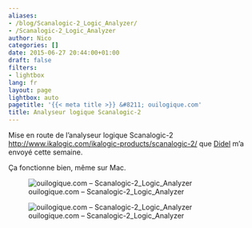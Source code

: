 ```yaml
---
aliases:
- /blog/Scanalogic-2_Logic_Analyzer/
- /Scanalogic-2_Logic_Analyzer
author: Nico
categories: []
date: 2015-06-27 20:44:00+01:00
draft: false
filters:
- lightbox
lang: fr
layout: page
lightbox: auto
pagetitle: '{{< meta title >}} &#8211; ouilogique.com'
title: Analyseur logique Scanalogic-2
---
```


Mise en route de l’analyseur logique Scanalogic-2
<http://www.ikalogic.com/ikalogic-products/scanalogic-2/>{rel="nofollow"}
que [Didel](https://didel.ch/) m’a envoyé cette semaine.

Ça fonctionne bien, même sur Mac.

![ouilogique.com – Scanalogic-2_Logic_Analyzer][img_1]

[img_1]: ./images/Scanalogic-2_Logic_Analyzer_001.jpg

![ouilogique.com – Scanalogic-2_Logic_Analyzer][img_2]

[img_2]: ./images/Scanalogic-2_Logic_Analyzer_002.jpg

